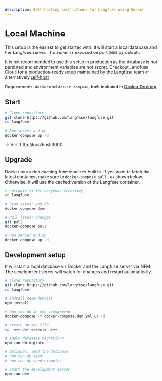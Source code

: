 ```yaml
---
description: Self-hosting instructions for Langfuse using Docker
---
```


# Local Machine

This setup is the easiest to get started with. It will start a local database and the Langfuse server. The server is exposed on port `3000` by default.

It is not recommended to use this setup in production as the database is not persisted and environment variables are not secret. Checkout [Langfuse Cloud](/docs/deployment/cloud) for a production-ready setup maintained by the Langfuse team or alternatively [self-host](/docs/deployment/self-host).

Requirements: `docker` and `docker compose`, both included in [Docker Desktop](https://docs.docker.com/get-docker/)

## Start

```bash
# Clone repository
git clone https://github.com/langfuse/langfuse.git
cd langfuse

# Run server and db
docker compose up -d
```

-> Visit http://localhost:3000

## Upgrade

Docker has a rich caching functionalities built in. If you want to fetch the latest container, make sure to `docker-compose pull
` as shown below. Otherwise, it will use the cached version of the Langfuse container.

```bash
# navigate to the Langfuse directory
cd langfuse

# Stop server and db
docker compose down

# Pull latest changes
git pull
docker-compose pull

# Run server and db
docker compose up -d
```

## Development setup

It will start a local database via Docker and the Langfuse server via NPM. The development server will watch for changes and restart automatically.

```bash
# Clone repository
git clone https://github.com/langfuse/langfuse.git
cd langfuse

# Install dependencies
npm install

# Run the db in the background
docker-compose -f docker-compose.dev.yml up -d

# create an env file
cp .env.dev.example .env

# Apply database migrations
npm run db:migrate

# Optional: seed the database
# npm run db:seed
# npm run db:seed:examples

# Start the development server
npm run dev
```
